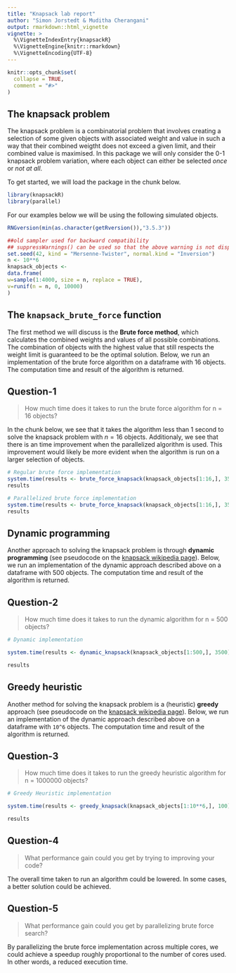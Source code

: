 ```yaml
---
title: "Knapsack lab report"
author: "Simon Jorstedt & Muditha Cherangani"
output: rmarkdown::html_vignette
vignette: >
  %\VignetteIndexEntry{knapsackR}
  %\VignetteEngine{knitr::rmarkdown}
  %\VignetteEncoding{UTF-8}
---
```


```r
knitr::opts_chunk$set(
  collapse = TRUE,
  comment = "#>"
)
```

## The knapsack problem
The knapsack problem is a combinatorial problem that involves creating a selection of some given objects with associated weight and value in such a way that their combined weigtht does not exceed a given limit, and their combined value is maximised. In this package we will only consider the 0-1 knapsack problem variation, where each object can either be selected *once* or *not at all*.

To get started, we will load the package in the chunk below.

```r
library(knapsackR)
library(parallel)
```

For our examples below we will be using the following simulated objects.

```r
RNGversion(min(as.character(getRversion()),"3.5.3"))

##old sampler used for backward compatibility
## suppressWarnings() can be used so that the above warning is not displayed
set.seed(42, kind = "Mersenne-Twister", normal.kind = "Inversion")
n <- 10**6
knapsack_objects <-
data.frame(
w=sample(1:4000, size = n, replace = TRUE),
v=runif(n = n, 0, 10000)
)
```

## The `knapsack_brute_force` function
The first method we will discuss is the **Brute force method**, which calculates the combined weights and values of all possible combinations. The combination of objects with the highest value that still respects the weight limit is guaranteed to be the optimal solution. Below, we run an implementation of the brute force algorithm on a dataframe with 16 objects. The computation time and result of the algorithm is returned.


## Question-1

> How much time does it takes to run the brute force algorithm for n = 16 objects?

In the chunk below, we see that it takes the algorithm less than 1 second to solve the knapsack problem with $n=16$ objects. Additionaly, we see that there is an time improvement when the parallelized algorithm is used. This improvement would likely be more evident when the algorithm is run on a larger selection of objects.

```r
# Regular brute force implementation
system.time(results <- brute_force_knapsack(knapsack_objects[1:16,], 3500))
results

# Parallelized brute force implementation
system.time(results <- brute_force_knapsack(knapsack_objects[1:16,], 3500, parallel = TRUE))
results
```

## Dynamic programming
Another approach to solving the knapsack problem is through **dynamic programming** (see pseudocode on the [knapsack wikipedia page](https://en.wikipedia.org/wiki/Knapsack_problem#0-1_knapsack_problem)). Below, we run an implementation of the dynamic approach described above on a dataframe with 500 objects. The computation time and result of the algorithm is returned.

## Question-2

> How much time does it takes to run the dynamic algorithm for n = 500 objects?

```r
# Dynamic implementation

system.time(results <- dynamic_knapsack(knapsack_objects[1:500,], 3500))

results
```


## Greedy heuristic
Another method for solving the knapsack problem is a (heuristic) **greedy** approach (see pseudocode on the [knapsack wikipedia page](https://en.wikipedia.org/wiki/Knapsack_problem#Greedy_approximation_algorithm)). Below, we run an implementation of the dynamic approach described above on a dataframe with `10^6` objects. The computation time and result of the algorithm is returned.

## Question-3

> How much time does it takes to run the greedy heuristic algorithm for n = 1000000 objects?

```r
# Greedy Heuristic implementation

system.time(results <- greedy_knapsack(knapsack_objects[1:10**6,], 100))

results
```


## Question-4

> What performance gain could you get by trying to improving your code?

The overall time taken to run an algorithm could be lowered. In some cases, a better solution could be achieved.

## Question-5

> What performance gain could you get by parallelizing brute force search?

By parallelizing the brute force implementation across multiple cores, we could achieve a speedup roughly proportional to the number of cores used. In other words, a reduced execution time.

